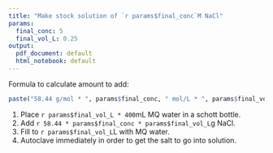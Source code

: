 ```yaml
---
title: "Make stock solution of `r params$final_conc`M NaCl"
params:
  final_conc: 5
  final_vol_L: 0.25
output:
  pdf_document: default
  html_notebook: default
---
```

Formula to calculate amount to add:
```r
paste("58.44 g/mol * ", params$final_conc, " mol/L * ", params$final_vol_L, " L", sep = "")
```

1. Place `r params$final_vol_L * 400`mL MQ water in a schott bottle.  
2. Add `r 58.44 * params$final_conc * params$final_vol_L`g NaCl.  
3. Fill to `r params$final_vol_L`L with MQ water.  
4. Autoclave immediately in order to get the salt to go into solution.
